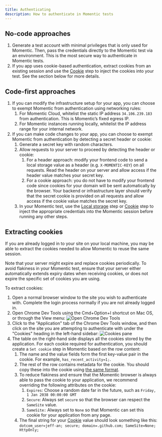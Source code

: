 ```yaml
---
title: Authenticating
description: How to authenticate in Momentic tests
---
```


## No-code approaches

1. Generate a test account with minimal privileges that is only used for Momentic. Then, pass the credentials directly to the Momentic test via an environment. This is the most secure way to authenticate in Momentic tests.
2. If you app uses cookie-based authentication, extract cookies from an existing session and use the [Cookie](/steps/cookie) step to inject the cookies into your test. See the section below for more details.

## Code-first approaches

1. If you can modify the infrastructure setup for your app, you can choose to exempt Momentic from authentication using networking rules:
   1. For Momentic Cloud, whitelist the static IP address `34.106.239.183` from authentication. This is Momentic’s fixed egress IP.
   2. For Momentic instances running locally, whitelist the IP address range for your internal network.
2. If you can make code changes to your app, you can choose to exempt Momentic from authentication by detecting a secret header or cookie:
   1. Generate a secret key with random characters.
   2. Allow requests to your server to proceed by detecting the header or cookie:
      1. For a header approach: modify your frontend code to send a local storage value as a header (e.g. `X-MOMENTIC-KEY`) on all requests. Read the header on your server and allow access if the header value matches your secret key.
      2. For a cookie approach: you do not have to modify your frontend code since cookies for your domain will be sent automatically by the browser. Your backend or infrastructure layer should verify that the secret cookie is provided on all requests and allow access if the cookie value matches the secret key.
   3. In your Momentic test, use the [Local storage](/steps/local-storage) step or [Cookie](/steps/cookie) step to inject the appropriate credentials into the Momentic session before running any other steps.

## Extracting cookies

If you are already logged in to your site on your local machine, you may be able to extract the cookies needed to allow Momentic to reuse the same session.

Note that your server might expire and replace cookies periodically. To avoid flakiness in your Momentic test, ensure that your server either automatically extends expiry dates when receiving cookies, or does not expire the specific set of cookies you are using.

To extract cookies:

1. Open a normal browser window to the site you wish to authenticate with. Complete the login process normally if you are not already logged in.
2. Open Chrome Dev Tools using the Cmd+Option+I shortcut on Mac OS, or through the View menu:
   ![Open Chrome Dev Tools](/images/open-chrome-devtools.png)
3. Click to the "Application" tab of the Chrome Dev Tools window, and then click on the site you are attempting to authenticate with under the "Cookies" heading in the left-hand sidebar:
   ![Cookies pane](/images/cookies-pane-chrome-devtools.png)
4. The table on the right-hand side displays all the cookies stored by the application. For each cookie required for authentication, you should create a `Set cookie` step in Momentic based on the row content:
   1. The name and the value fields form the first key-value pair in the cookie. For example, `has_recent_activity=1;`.
   2. The rest of the row contains metadata for the cookie. You should copy these into the cookie using [the same format](https://developer.mozilla.org/en-US/docs/Web/HTTP/Headers/Set-Cookie).
   3. To reduce flakiness and ensure that the Momentic browser is always able to pass the cookie to your application, we recommend overriding the following attributes on the cookie:
      1. `Expires`: Choose a random date far in the future, such as `Friday, 1 Jan 2038 00:00:00 GMT`
      2. `Secure`: Always set `secure` so that the browser can respect the `SameSite` value.
      3. `SameSite:` Always set to `None` so that Momentic can set this cookie for your application from any page.
   4. The final string for your [Cookie](/steps/cookie) value should look something like this: `dotcom_user=jeff-an; secure; domain=.github.com; SameSite=None; HttpOnly;`
